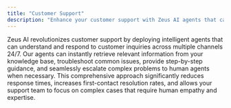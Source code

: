 ```yaml
---
title: "Customer Support"
description: "Enhance your customer support with Zeus AI agents that can handle inquiries 24/7, provide instant responses, and escalate complex issues to human agents when necessary. Our solution reduces wait times, improves customer satisfaction, and helps your support team focus on high-value interactions."
---
```


Zeus AI revolutionizes customer support by deploying intelligent agents that can understand and respond to customer inquiries across multiple channels 24/7. Our agents can instantly retrieve relevant information from your knowledge base, troubleshoot common issues, provide step-by-step guidance, and seamlessly escalate complex problems to human agents when necessary. This comprehensive approach significantly reduces response times, increases first-contact resolution rates, and allows your support team to focus on complex cases that require human empathy and expertise. 